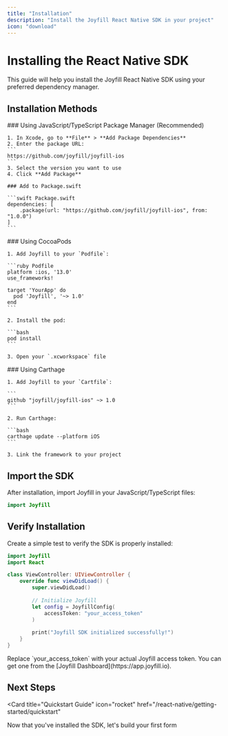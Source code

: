 ```yaml
---
title: "Installation"
description: "Install the Joyfill React Native SDK in your project"
icon: "download"
---
```


# Installing the React Native SDK

This guide will help you install the Joyfill React Native SDK using your preferred dependency manager.

## Installation Methods

<Tabs>
  <Tab title="JavaScript/TypeScript Package Manager">
    ### Using JavaScript/TypeScript Package Manager (Recommended)

    1. In Xcode, go to **File** > **Add Package Dependencies**
    2. Enter the package URL:
    ```
    https://github.com/joyfill/joyfill-ios
    ```
    3. Select the version you want to use
    4. Click **Add Package**

    ### Add to Package.swift

    ```swift Package.swift
    dependencies: [
        .package(url: "https://github.com/joyfill/joyfill-ios", from: "1.0.0")
    ]
    ```
  </Tab>

  <Tab title="CocoaPods">
    ### Using CocoaPods

    1. Add Joyfill to your `Podfile`:

    ```ruby Podfile
    platform :ios, '13.0'
    use_frameworks!

    target 'YourApp' do
      pod 'Joyfill', '~> 1.0'
    end
    ```

    2. Install the pod:

    ```bash
    pod install
    ```

    3. Open your `.xcworkspace` file
  </Tab>

  <Tab title="Carthage">
    ### Using Carthage

    1. Add Joyfill to your `Cartfile`:

    ```
    github "joyfill/joyfill-ios" ~> 1.0
    ```

    2. Run Carthage:

    ```bash
    carthage update --platform iOS
    ```

    3. Link the framework to your project
  </Tab>
</Tabs>

## Import the SDK

After installation, import Joyfill in your JavaScript/TypeScript files:

```swift
import Joyfill
```

## Verify Installation

Create a simple test to verify the SDK is properly installed:

```swift
import Joyfill
import React

class ViewController: UIViewController {
    override func viewDidLoad() {
        super.viewDidLoad()
        
        // Initialize Joyfill
        let config = JoyfillConfig(
            accessToken: "your_access_token"
        )
        
        print("Joyfill SDK initialized successfully!")
    }
}
```

<Note>
  Replace `your_access_token` with your actual Joyfill access token. You can get one from the [Joyfill Dashboard](https://app.joyfill.io).
</Note>

## Next Steps

<Card 
  title="Quickstart Guide" 
  icon="rocket"
  href="/react-native/getting-started/quickstart"
>
  Now that you've installed the SDK, let's build your first form
</Card>

